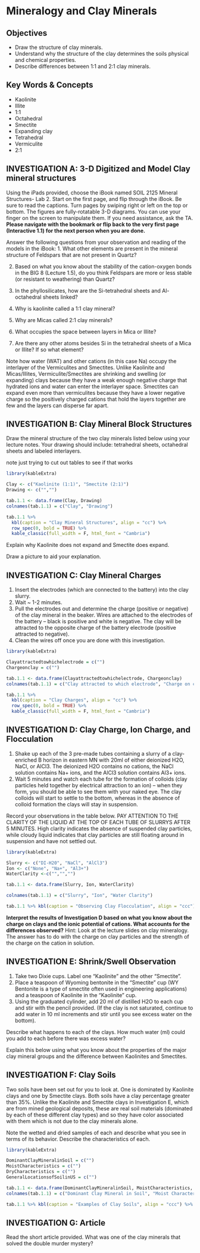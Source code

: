 # **Mineralogy and Clay Minerals**

::: callout-note
## Objectives

-   Draw the structure of clay minerals.
-   Understand why the structure of the clay determines the soils physical and chemical properties.
-   Describe differences between 1:1 and 2:1 clay minerals.
:::

::: callout-tip
## Key Words & Concepts

-   Kaolinite
-   Illite
-   1:1
-   Octahedral
-   Smectite
-   Expanding clay
-   Tetrahedral
-   Vermiculite
-   2:1
:::

## INVESTIGATION A: 3-D Digitized and Model Clay mineral structures

Using the iPads provided, choose the iBook named SOIL 2125 Mineral Structures- Lab 2. Start on the first page, and flip through the iBook. Be sure to read the captions. Turn pages by swiping right or left on the top or bottom. The figures are fully-rotatable 3-D diagrams. You can use your finger on the screen to manipulate them. If you need assistance, ask the TA. **Please navigate with the bookmark or flip back to the very first page (Interactive 1.1) for the next person when you are done.**

Answer the following questions from your observation and reading of the models in the iBook: 1. What other elements are present in the mineral structure of Feldspars that are not present in Quartz?

2.  Based on what you know about the stability of the cation-oxygen bonds in the BIG 8 (Lecture 1.5), do you think Feldspars are more or less stable (or resistant to weathering) than Quartz?

3.  In the phyllosilicates, how are the Si-tetrahedral sheets and Al-octahedral sheets linked?

4.  Why is kaolinite called a 1:1 clay mineral?

5.  Why are Micas called 2:1 clay minerals?

6.  What occupies the space between layers in Mica or Illite?

7.  Are there any other atoms besides Si in the tetrahedral sheets of a Mica or Illite? If so what element?

Note how water (WAT) and other cations (in this case Na) occupy the interlayer of the Vermiculites and Smectites. Unlike Kaolinite and Micas/Illites, Vermiculite/Smectites are shrinking and swelling (or expanding) clays because they have a weak enough negative charge that hydrated ions and water can enter the interlayer space. Smectites can expand even more than vermiculites because they have a lower negative charge so the positively charged cations that hold the layers together are few and the layers can disperse far apart.

## INVESTIGATION B: Clay Mineral Block Structures

Draw the mineral structure of the two clay minerals listed below using your lecture notes. Your drawing should include: tetrahedral sheets, octahedral sheets and labeled interlayers.

note just trying to cut out tables to see if that works

```r
library(kableExtra)

Clay <- c("Kaolinite (1:1)", "Smectite (2:1)")
Drawing <- c("","")

tab.1.1 <- data.frame(Clay, Drawing)
colnames(tab.1.1) = c("Clay", "Drawing")

tab.1.1 %>%
  kbl(caption = "Clay Mineral Structures", align = "cc") %>%
  row_spec(0, bold = TRUE) %>%
  kable_classic(full_width = F, html_font = "Cambria")
```

Explain why Kaolinite does not expand and Smectite does expand.

Draw a picture to aid your explanation.

## INVESTIGATION C: Clay Mineral Charges

1.  Insert the electrodes (which are connected to the battery) into the clay slurry.
2.  Wait \~ 1-2 minutes.
3.  Pull the electrodes out and determine the charge (positive or negative) of the clay mineral in the beaker. Wires are attached to the electrodes of the battery -- black is positive and white is negative. The clay will be attracted to the opposite charge of the battery electrode (positive attracted to negative).
4.  Clean the wires off once you are done with this investigation.

```r
library(kableExtra)

Clayattractedtowhichelectrode = c("")
Chargeonclay = c("")

tab.1.1 <- data.frame(Clayattractedtowhichelectrode, Chargeonclay)
colnames(tab.1.1) = c("Clay attracted to which electrode", "Charge on clay")

tab.1.1 %>%
  kbl(caption = "Clay Charges", align = "cc") %>%
  row_spec(0, bold = TRUE) %>%
  kable_classic(full_width = F, html_font = "Cambria")
```

## INVESTIGATION D: Clay Charge, Ion Charge, and Flocculation

1.  Shake up each of the 3 pre-made tubes containing a slurry of a clay-enriched B horizon in eastern MN with 20ml of either deionized H2O, NaCl, or AlCl3. The deionized H2O contains no cations, the NaCl solution contains Na+ ions, and the AlCl3 solution contains Al3+ ions.
2.  Wait 5 minutes and watch each tube for the formation of colloids (clay particles held together by electrical attraction to an ion) -- when they form, you should be able to see them with your naked eye. The clay colloids will start to settle to the bottom, whereas in the absence of colloid formation the clays will stay in suspension.

Record your observations in the table below. PAY ATTENTION TO THE CLARITY OF THE LIQUID AT THE TOP OF EACH TUBE OF SLURRYS AFTER 5 MINUTES. High clarity indicates the absence of suspended clay particles, while cloudy liquid indicates that clay particles are still floating around in suspension and have not settled out.

```r
library(kableExtra)

Slurry <- c("DI-H20", "NaCl", "AlCl3") 
Ion <- c("None", "Na+", "Al3+")
WaterClarity <-c("","","")

tab.1.1 <- data.frame(Slurry, Ion, WaterClarity)

colnames(tab.1.1) = c("Slurry", "Ion", "Water Clarity")

tab.1.1 %>% kbl(caption = "Observing Clay Flocculation", align = "ccc") %>% row_spec(0, bold = TRUE) %>% kable_classic(full_width = F, html_font = "Cambria")
```

**Interpret the results of Investigation D based on what you know about the charge on clays and the ionic potential of cations. What accounts for the differences observed?** Hint: Look at the lecture slides on clay mineralogy. The answer has to do with the charge on clay particles and the strength of the charge on the cation in solution.

## INVESTIGATION E: Shrink/Swell Observation

1.  Take two Dixie cups. Label one "Kaolinite" and the other "Smectite".
2.  Place a teaspoon of Wyoming bentonite in the "Smectite" cup (WY Bentonite is a type of smectite often used in engineering applications) and a teaspoon of Kaolinite in the "Kaolinite" cup.
3.  Using the graduated cylinder, add 20 ml of distilled H2O to each cup and stir with the pencil provided. (If the clay is not saturated, continue to add water in 10 ml increments and stir until you see excess water on the bottom).

Describe what happens to each of the clays. How much water (ml) could you add to each before there was excess water?

Explain this below using what you know about the properties of the major clay mineral groups and the difference between Kaolinites and Smectites.

## INVESTIGATION F: Clay Soils

Two soils have been set out for you to look at. One is dominated by Kaolinite clays and one by Smectite clays. Both soils have a clay percentage greater than 35%. Unlike the Kaolinite and Smectite clays in Investigation E, which are from mined geological deposits, these are real soil materials (dominated by each of these different clay types) and so they have color associated with them which is not due to the clay minerals alone.

Note the wetted and dried samples of each and describe what you see in terms of its behavior. Describe the characteristics of each.

```r
library(kableExtra)

DominantClayMineralinSoil = c("") 
MoistCharacteristics = c("")
DryCharacteristics = c("")
GeneralLocationsofSoilinUS = c("")

tab.1.1 <- data.frame(DominantClayMineralinSoil, MoistCharacteristics, DryCharacteristics, GeneralLocationsofSoilinUS) 
colnames(tab.1.1) = c("Dominant Clay Mineral in Soil", "Moist Characteristics", "Dry Characteristics", "General Locations of Soil in US)")

tab.1.1 %>% kbl(caption = "Examples of Clay Soils", align = "ccc") %>% row_spec(0, bold = TRUE) %>% kable_classic(full_width = F, html_font = "Cambria")
```

## INVESTIGATION G: Article

Read the short article provided. What was one of the clay minerals that solved the double murder mystery?
